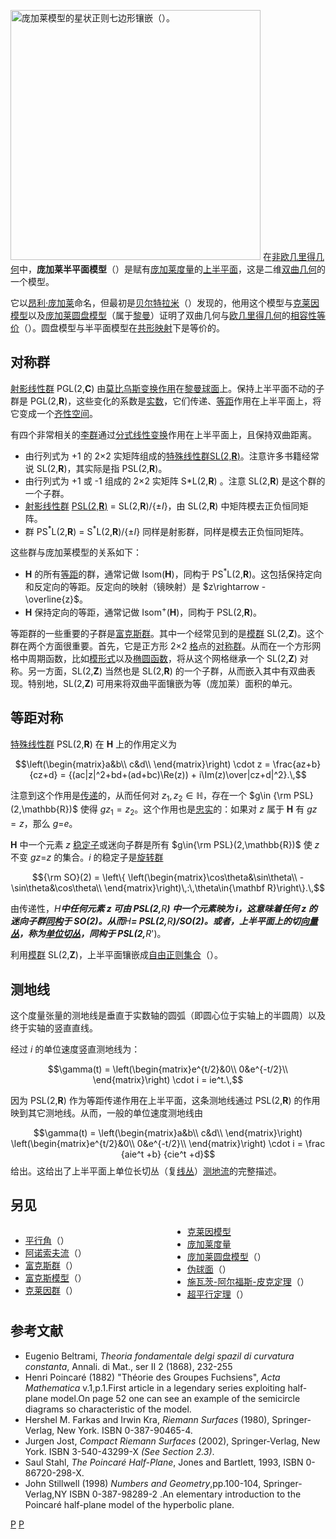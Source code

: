[[Image:Poincare halfplane heptagonal hb.svg|400px|right|thumb|
庞加莱模型的星状正则[[3阶七边形镶嵌|七边形镶嵌]]（{{lang|en|Order-3 heptagonal tiling}}）。
]]
在[[非欧几里得几何|非欧几里得几何]]中，'''庞加莱半平面模型'''（{{lang|en|Poincaré half-plane model}}）是赋有[[庞加莱度量|庞加莱度量]]的[[上半平面|上半平面]]，这是二维[[双曲几何|双曲几何]]的一个模型。 

它以[[昂利·庞加莱|昂利·庞加莱]]命名，但最初是[[贝尔特拉米|贝尔特拉米]]（{{lang|en|Eugenio Beltrami}}）发现的，他用这个模型与[[克莱因模型|克莱因模型]]以及[[庞加莱圆盘模型|庞加莱圆盘模型]]（属于[[波恩哈德·黎曼|黎曼]]）证明了双曲几何与[[欧几里得几何|欧几里得几何]]的[[等相容性|相容性等价]]（{{lang|en|equiconsistent}}）。圆盘模型与半平面模型在[[共形映射|共形映射]]下是等价的。

==对称群==
[[射影线性群|射影线性群]] PGL(2,'''C''') 由[[莫比乌斯变换|莫比乌斯变换]][[群作用|作用]]在[[黎曼球面|黎曼球面]]上。保持上半平面不动的子群是 PGL(2,'''R''')，这些变化的系数是[[实数|实数]]，它们传递、[[等距|等距]]作用在上半平面上，将它变成一个[[齐性空间|齐性空间]]。 

有四个非常相关的[[李群|李群]]通过[[分式线性变换|分式线性变换]]作用在上半平面上，且保持双曲距离。

* 由行列式为 +1 的 2×2 实矩阵组成的[[特殊线性群|特殊线性群]][[SL2(R)|SL(2,'''R''')]]。注意许多书籍经常说 SL(2,'''R''')，其实际是指 PSL(2,'''R''')。
* 由行列式为 +1 或 -1 组成的 2×2 实矩阵 S*L(2,'''R''') 。注意 SL(2,'''R''') 是这个群的一个子群。
* [[射影线性群|射影线性群]] [[PSL2(R)|PSL(2,'''R''')]] = SL(2,'''R''')/{±''I''}，由 SL(2,'''R''') 中矩阵模去正负恒同矩阵。
* 群 PS<sup>*</sup>L(2,'''R''') = S<sup>*</sup>L(2,'''R''')/{±''I''} 同样是射影群，同样是模去正负恒同矩阵。
这些群与庞加莱模型的关系如下：
* '''H''' 的所有[[等距|等距]]的群，通常记做  Isom('''H''')，同构于 PS<sup>*</sup>L(2,'''R''')。这包括保持定向和反定向的等距。反定向的映射（镜映射）是 <math>z\rightarrow -\overline{z}</math>。
* '''H''' 保持定向的等距，通常记做 Isom<sup>+</sup>('''H''')，同构于 PSL(2,'''R''')。

等距群的一些重要的子群是[[富克斯群|富克斯群]]。其中一个经常见到的是[[模群|模群]] SL(2,'''Z''')。这个群在两个方面很重要。首先，它是正方形 2×2 [[格_(群)|格]]点的[[对称群|对称群]]。从而在一个方形网格中周期函数，比如[[模形式|模形式]]以及[[椭圆函数|椭圆函数]]，将从这个网格继承一个 SL(2,'''Z''') 对称。另一方面，SL(2,'''Z''') 当然也是 SL(2,'''R''') 的一个子群，从而嵌入其中有双曲表现。特别地，SL(2,'''Z''') 可用来将双曲平面镶嵌为等（庞加莱）面积的单元。

==等距对称==
[[特殊线性群|特殊线性群]] PSL(2,'''R''') 在 '''H''' 上的作用定义为
:<math>\left(\begin{matrix}a&b\\ c&d\\ \end{matrix}\right) \cdot z = \frac{az+b}{cz+d} = {(ac|z|^2+bd+(ad+bc)\Re(z))  + i\Im(z)\over|cz+d|^2}.\,</math>

注意到这个作用是[[群作用|传递]]的，从而任何对 <math>z_1,z_2\in\mathbb{H}</math>，存在一个 <math>g\in {\rm PSL}(2,\mathbb{R})</math> 使得 <math>gz_1=z_2</math>。这个作用也是[[群作用|忠实]]的：如果对 ''z'' 属于 '''H''' 有 <math>gz=z</math>，那么 ''g''=''e''。

'''H''' 中一个元素 ''z'' [[群作用|稳定子]]或迷向子群是所有 <math>g\in{\rm PSL}(2,\mathbb{R})</math> 使 ''z'' 不变 ''gz''=''z'' 的集合。<math>i</math> 的稳定子是[[特殊正交群|旋转群]]

:<math>{\rm SO}(2) = \left\{ \left(\begin{matrix}\cos\theta&\sin\theta\\ -\sin\theta&\cos\theta\\ \end{matrix}\right)\,:\,\theta\in{\mathbf R}\right\}.\,</math>

由传递性，''H''' 中任何元素 ''z'' 可由 PSL(2,'''R''') 中一个元素映为 <math>i</math>，这意味着任何 ''z'' 的迷向子群[[同构|同构]]于 SO(2)。从而 '''H''' = PSL(2,'''R''')/SO(2)。或者，上半平面上的切[[向量丛|向量丛]]，称为[[单位切丛|单位切丛]]，同构于 PSL(2,'''R''')。

利用[[模群|模群]] SL(2,'''Z''')，上半平面镶嵌成[[自由正则集合|自由正则集合]]（{{lang|en|free regular set}}）。

==测地线==
这个度量张量的测地线是垂直于实数轴的圆弧（即圆心位于实轴上的半圆周）以及终于实轴的竖直直线。

经过 <math>i</math> 的单位速度竖直测地线为：

:<math>\gamma(t) = \left(\begin{matrix}e^{t/2}&0\\ 
                   0&e^{-t/2}\\ \end{matrix}\right) \cdot i 
   = ie^t.\,</math>

因为 PSL(2,'''R''') 作为等距传递作用在上半平面，这条测地线通过 PSL(2,'''R''') 的作用映到其它测地线。从而，一般的单位速度测地线由
:<math>\gamma(t) = 
\left(\begin{matrix}a&b\\ c&d\\ \end{matrix}\right) \left(\begin{matrix}e^{t/2}&0\\ 
                   0&e^{-t/2}\\ \end{matrix}\right) \cdot i
  = \frac {aie^t +b} {cie^t +d} </math>
给出。这给出了上半平面上单位长切丛（复[[线丛|线丛]]）[[测地流|测地流]]的完整描述。

==另见==
<div class="references-small" style="-moz-column-count:2; column-count:2;">
* [[平行角|平行角]]（{{lang|en|Angle of parallelism}}）
* [[阿诺索夫流|阿诺索夫流]]（{{lang|en|Anosov flow}}）
* [[富克斯群|富克斯群]]（{{lang|en|Fuchsian group}}）
* [[富克斯模型|富克斯模型]]（{{lang|en|Fuchsian model}}）
* [[克莱因群|克莱因群]]（{{lang|en|Kleinian group}}）
* [[克莱因模型|克莱因模型]]
* [[庞加莱度量|庞加莱度量]]
* [[庞加莱圆盘模型|庞加莱圆盘模型]]（{{lang|en|Poincaré disk model}}）
* [[伪球面|伪球面]]（{{lang|en|Pseudosphere}}）
* [[施瓦茨-阿尔福斯-皮克定理|施瓦茨-阿尔福斯-皮克定理]]（{{lang|en|Schwarz-Alhfors-Pick theorem}}）
* [[超平行定理|超平行定理]]（{{lang|en|Ultraparallel theorem}}）
</div>

==参考文献==

*Eugenio Beltrami, ''Theoria fondamentale delgi spazil di curvatura constanta'', Annali. di Mat., ser II 2 (1868), 232-255
*Henri Poincaré (1882) "Théorie des Groupes Fuchsiens", ''Acta Mathematica'' v.1,p.1.First article in a legendary series exploiting half-plane model.On page 52 one can see an example of the semicircle diagrams so characteristic of the model.
* Hershel M. Farkas and Irwin Kra, ''Riemann Surfaces'' (1980), Springer-Verlag, New York. ISBN 0-387-90465-4.
* Jurgen Jost, ''Compact Riemann Surfaces'' (2002), Springer-Verlag, New York. ISBN 3-540-43299-X ''(See Section 2.3)''.
* Saul Stahl, ''The Poincaré Half-Plane'', Jones and Bartlett, 1993, ISBN 0-86720-298-X.
* John Stillwell (1998) ''Numbers and Geometry'',pp.100-104, Springer-Verlag,NY ISBN 0-387-98289-2 .An elementary introduction to the Poincaré half-plane model of the hyperbolic plane.


[[Category:共形几何|P]]
[[Category:双曲几何|P]]